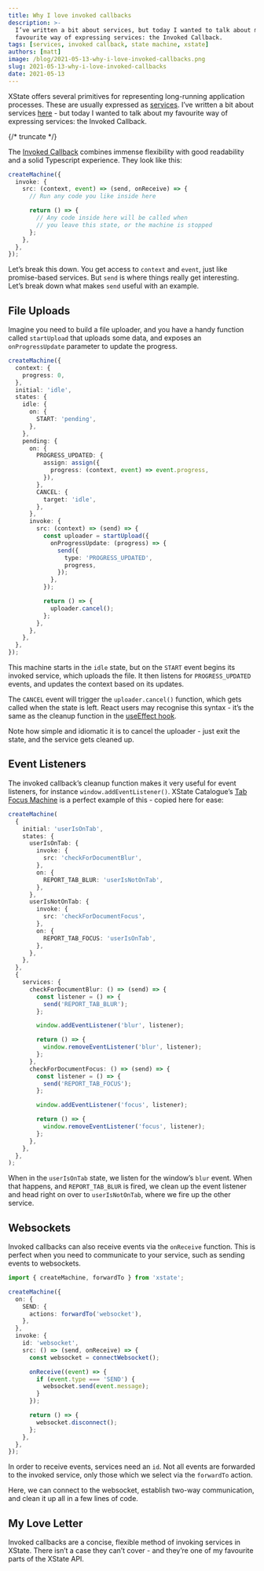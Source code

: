 ```yaml
---
title: Why I love invoked callbacks
description: >-
  I’ve written a bit about services, but today I wanted to talk about my
  favourite way of expressing services: the Invoked Callback.
tags: [services, invoked callback, state machine, xstate]
authors: [matt]
image: /blog/2021-05-13-why-i-love-invoked-callbacks.png
slug: 2021-05-13-why-i-love-invoked-callbacks
date: 2021-05-13
---
```


XState offers several primitives for representing long-running application processes. These are usually expressed as [services](https://xstate.js.org/docs/guides/communication.html). I’ve written a bit about services [here](https://dev.to/mpocock1/xstate-should-this-be-an-action-or-a-service-2cp0) - but today I wanted to talk about my favourite way of expressing services: the Invoked Callback.

{/* truncate */}

The [Invoked Callback](https://xstate.js.org/docs/guides/communication.html#invoking-callbacks) combines immense flexibility with good readability and a solid Typescript experience. They look like this:

```ts
createMachine({
  invoke: {
    src: (context, event) => (send, onReceive) => {
      // Run any code you like inside here

      return () => {
        // Any code inside here will be called when
        // you leave this state, or the machine is stopped
      };
    },
  },
});
```

Let’s break this down. You get access to `context` and `event`, just like promise-based services. But `send` is where things really get interesting. Let’s break down what makes `send` useful with an example.

## File Uploads

Imagine you need to build a file uploader, and you have a handy function called `startUpload` that uploads some data, and exposes an `onProgressUpdate` parameter to update the progress.

```ts
createMachine({
  context: {
    progress: 0,
  },
  initial: 'idle',
  states: {
    idle: {
      on: {
        START: 'pending',
      },
    },
    pending: {
      on: {
        PROGRESS_UPDATED: {
          assign: assign({
            progress: (context, event) => event.progress,
          }),
        },
        CANCEL: {
          target: 'idle',
        },
      },
      invoke: {
        src: (context) => (send) => {
          const uploader = startUpload({
            onProgressUpdate: (progress) => {
              send({
                type: 'PROGRESS_UPDATED',
                progress,
              });
            },
          });

          return () => {
            uploader.cancel();
          };
        },
      },
    },
  },
});
```

This machine starts in the `idle` state, but on the `START` event begins its invoked service, which uploads the file. It then listens for `PROGRESS_UPDATED` events, and updates the context based on its updates.

The `CANCEL` event will trigger the `uploader.cancel()` function, which gets called when the state is left. React users may recognise this syntax - it’s the same as the cleanup function in the [useEffect hook](https://reactjs.org/docs/hooks-reference.html#cleaning-up-an-effect).

Note how simple and idiomatic it is to cancel the uploader - just exit the state, and the service gets cleaned up.

## Event Listeners

The invoked callback’s cleanup function makes it very useful for event listeners, for instance `window.addEventListener()`. XState Catalogue’s [Tab Focus Machine](https://xstate-catalogue.com/machines/tab-focus) is a perfect example of this - copied here for ease:

```ts
createMachine(
  {
    initial: 'userIsOnTab',
    states: {
      userIsOnTab: {
        invoke: {
          src: 'checkForDocumentBlur',
        },
        on: {
          REPORT_TAB_BLUR: 'userIsNotOnTab',
        },
      },
      userIsNotOnTab: {
        invoke: {
          src: 'checkForDocumentFocus',
        },
        on: {
          REPORT_TAB_FOCUS: 'userIsOnTab',
        },
      },
    },
  },
  {
    services: {
      checkForDocumentBlur: () => (send) => {
        const listener = () => {
          send('REPORT_TAB_BLUR');
        };

        window.addEventListener('blur', listener);

        return () => {
          window.removeEventListener('blur', listener);
        };
      },
      checkForDocumentFocus: () => (send) => {
        const listener = () => {
          send('REPORT_TAB_FOCUS');
        };

        window.addEventListener('focus', listener);

        return () => {
          window.removeEventListener('focus', listener);
        };
      },
    },
  },
);
```

When in the `userIsOnTab` state, we listen for the window’s `blur` event. When that happens, and `REPORT_TAB_BLUR` is fired, we clean up the event listener and head right on over to `userIsNotOnTab`, where we fire up the other service.

## Websockets

Invoked callbacks can also receive events via the `onReceive` function. This is perfect when you need to communicate to your service, such as sending events to websockets.

```ts
import { createMachine, forwardTo } from 'xstate';

createMachine({
  on: {
    SEND: {
      actions: forwardTo('websocket'),
    },
  },
  invoke: {
    id: 'websocket',
    src: () => (send, onReceive) => {
      const websocket = connectWebsocket();

      onReceive((event) => {
        if (event.type === 'SEND') {
          websocket.send(event.message);
        }
      });

      return () => {
        websocket.disconnect();
      };
    },
  },
});
```

In order to receive events, services need an `id`. Not all events are forwarded to the invoked service, only those which we select via the `forwardTo` action.

Here, we can connect to the websocket, establish two-way communication, and clean it up all in a few lines of code.

## My Love Letter

Invoked callbacks are a concise, flexible method of invoking services in XState. There isn’t a case they can’t cover - and they’re one of my favourite parts of the XState API.
